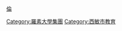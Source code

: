 {{Cat main|倫敦政治經濟學院}}
{{Commons cat|London School of Economics}}

[[category:倫敦大學|倫]]
[[Category:羅素大學集團|Category:羅素大學集團]]
[[Category:西敏市教育|Category:西敏市教育]]